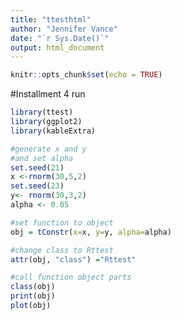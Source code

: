 ---
title: "ttesthtml"
author: "Jennifer Vance"
date: "`r Sys.Date()`"
output: html_document
---

```{r setup, include=FALSE}
knitr::opts_chunk$set(echo = TRUE)
```


#Installment 4 run

```{r}
library(ttest)
library(ggplot2)
library(kableExtra)

#generate x and y
#and set alpha
set.seed(21)
x <-rnorm(30,5,2)
set.seed(23)
y<- rnorm(30,3,2)
alpha <- 0.05

#set function to object
obj = tConstr(x=x, y=y, alpha=alpha)

#change class to Rttest
attr(obj, "class") ="Rttest"

#call function object parts
class(obj)
print(obj)
plot(obj)
```

